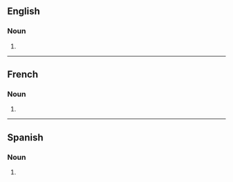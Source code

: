 ==English==

===Noun===
{{head|en|noun plural form}}

# {{plural of|maestro|lang=en}}

----

==French==

===Noun===
{{head|fr|noun plural form|g=m}}

# {{plural of|maestro|lang=fr}}

----

==Spanish==

===Noun===
{{head|es|noun form|g=m-p}}

# {{masculine plural of|lang=es|maestro}}